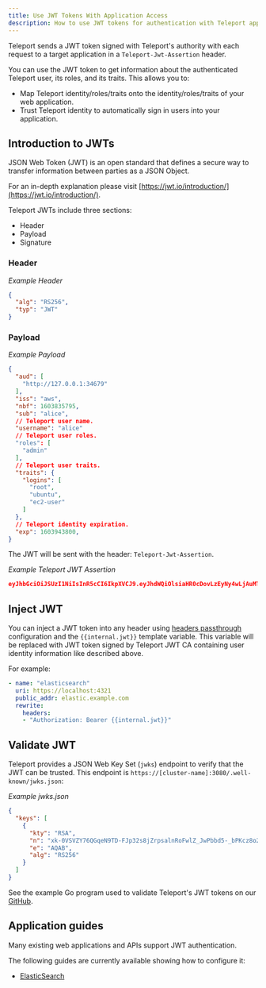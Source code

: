 ```yaml
---
title: Use JWT Tokens With Application Access
description: How to use JWT tokens for authentication with Teleport application access.
---
```


Teleport sends a JWT token signed with Teleport's authority with each request
to a target application in a `Teleport-Jwt-Assertion` header.

You can use the JWT token to get information about the authenticated Teleport
user, its roles, and its traits. This allows you to:

- Map Teleport identity/roles/traits onto the identity/roles/traits of your web application.
- Trust Teleport identity to automatically sign in users into your application.

## Introduction to JWTs

JSON Web Token (JWT) is an open standard that defines a secure way to transfer
information between parties as a JSON Object.

For an in-depth explanation please visit [https://jwt.io/introduction/](https://jwt.io/introduction/).

Teleport JWTs include three sections:

- Header
- Payload
- Signature

### Header

*Example Header*

```json
{
  "alg": "RS256",
  "typ": "JWT"
}
```

### Payload

*Example Payload*

```json
{
  "aud": [
    "http://127.0.0.1:34679"
  ],
  "iss": "aws",
  "nbf": 1603835795,
  "sub": "alice",
  // Teleport user name.
  "username": "alice"
  // Teleport user roles.
  "roles": [
    "admin"
  ],
  // Teleport user traits.
  "traits": {
    "logins": [
      "root",
      "ubuntu",
      "ec2-user"
    ]
  },
  // Teleport identity expiration.
  "exp": 1603943800,
}
```

The JWT will be sent with the header: `Teleport-Jwt-Assertion`.

*Example Teleport JWT Assertion*

```json
eyJhbGciOiJSUzI1NiIsInR5cCI6IkpXVCJ9.eyJhdWQiOlsiaHR0cDovLzEyNy4wLjAuMTozNDY3OSJdLCJleHAiOjE2MDM5NDM4MDAsImlzcyI6ImF3cyIsIm5iZiI6MTYwMzgzNTc5NSwicm9sZXMiOlsiYWRtaW4iXSwic3ViIjoiYmVuYXJlbnQiLCJ1c2VybmFtZSI6ImJlbmFyZW50In0.PZGUyFfhEWl22EDniWRLmKAjb3fL0D4cTmkxEfb-Q30hVMzVhka5WB8AUsPsLPVhTzsQ6Nkk1DnXHdz6oxrqDDfumuRrDnpJpjiXj_l0D3bExrchN61enzBHxSD13VkRIqP1V6l4i8yt8kXDIBWc-QejLTodA_GtczkDfnnpuAfaxIbD7jEwF27KI4kZu7uES9LMu2iCLdV9ZqarA-6HeDhXPA37OJ3P6eVQzYpgaOBYro5brEiVpuJLr1yA0gncmR4FqmhCpCj-KmHi2vmjmJAuuHId6HZoEZJjC9IAsNlrSA4GHH9j82o7FF1F4J2s38bRy3wZv46MT8X8-QBSpg
```

## Inject JWT

You can inject a JWT token into any header using [headers passthrough](../guides/connecting-apps.mdx)
configuration and the `{{internal.jwt}}` template variable. This variable will
be replaced with JWT token signed by Teleport JWT CA containing user identity
information like described above.

For example:

```yaml
- name: "elasticsearch"
  uri: https://localhost:4321
  public_addr: elastic.example.com
  rewrite:
    headers:
    - "Authorization: Bearer {{internal.jwt}}"
```

## Validate JWT

Teleport provides a JSON Web Key Set (`jwks`) endpoint to verify that the JWT
can be trusted. This endpoint is `https://[cluster-name]:3080/.well-known/jwks.json`:

*Example jwks.json*

```json
{
  "keys": [
    {
      "kty": "RSA",
      "n": "xk-0VSVZY76QGqeN9TD-FJp32s8jZrpsalnRoFwlZ_JwPbbd5-_bPKcz8o2tv1eJS0Ll6ePxRCyK68Jz2UC4V4RiYaqJCRq_qVpDQMB1sQ7p9M-8qvT82FJ-Rv-W4RNe3xRmBSFDYdXaFm51Uk8OIYfv-oZ0kGptKpkNY390aJOzjHPH2MqSvhk9Xn8GwM8kEbpSllavdJCRPCeNVGJXiSCsWrOA_wsv_jqBP6g3UOA9GnI8R6HR14OxV3C184vb3NxIqxtrW0C4W6UtSbMDcKcNCgajq2l56pHO8In5GoPCrHqlo379LE5QqpXeeHj8uqcjeGdxXTuPrRq1AuBpvQ",
      "e": "AQAB",
      "alg": "RS256"
    }
  ]
}
```

See the example Go program used to validate Teleport's JWT tokens on our
[GitHub](https://github.com/gravitational/teleport/blob/v(=teleport.version=)/examples/jwt/verify-jwt.go).

## Application guides

Many existing web applications and APIs support JWT authentication.

The following guides are currently available showing how to configure it:

- [ElasticSearch](elasticsearch.mdx)
